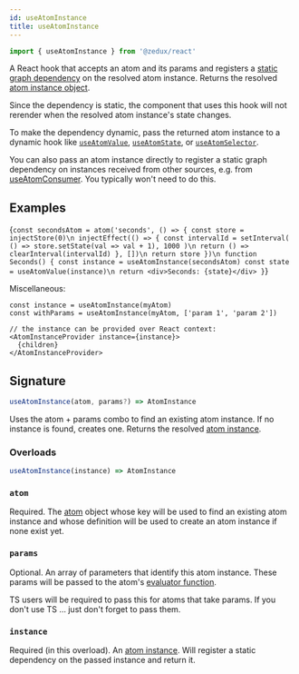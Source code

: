 ```yaml
---
id: useAtomInstance
title: useAtomInstance
---
```



```ts
import { useAtomInstance } from '@zedux/react'
```

A React hook that accepts an atom and its params and registers a [static graph dependency](../glossary#static-graph-dependency) on the resolved atom instance. Returns the resolved [atom instance object](../classes/AtomInstance).

Since the dependency is static, the component that uses this hook will not rerender when the resolved atom instance's state changes.

To make the dependency dynamic, pass the returned atom instance to a dynamic hook like [`useAtomValue`](useAtomValue), [`useAtomState`](useAtomState), or [`useAtomSelector`](useAtomSelector).

You can also pass an atom instance directly to register a static graph dependency on instances received from other sources, e.g. from [useAtomConsumer](useAtomConsumer). You typically won't need to do this.

## Examples

<LiveEditor resultVar="Seconds">{`
const secondsAtom = atom('seconds', () => {
  const store = injectStore(0)\n
  injectEffect(() => {
    const intervalId = setInterval(
      () => store.setState(val => val + 1),
      1000
    )\n
    return () => clearInterval(intervalId)
  }, [])\n
  return store
})\n
function Seconds() {
  const instance = useAtomInstance(secondsAtom)
  const state = useAtomValue(instance)\n
  return <div>Seconds: {state}</div>
}
`}</LiveEditor>

Miscellaneous:

```tsx
const instance = useAtomInstance(myAtom)
const withParams = useAtomInstance(myAtom, ['param 1', 'param 2'])

// the instance can be provided over React context:
<AtomInstanceProvider instance={instance}>
  {children}
</AtomInstanceProvider>
```

## Signature

```ts
useAtomInstance(atom, params?) => AtomInstance
```

Uses the atom + params combo to find an existing atom instance. If no instance is found, creates one. Returns the resolved [atom instance](../classes/AtomInstance).

### Overloads

```ts
useAtomInstance(instance) => AtomInstance
```

### `atom`

Required. The [atom](../classes/Atom) object whose key will be used to find an existing atom instance and whose definition will be used to create an atom instance if none exist yet.

### `params`

Optional. An array of parameters that identify this atom instance. These params will be passed to the atom's [evaluator function](../glossary#evaluator).

TS users will be required to pass this for atoms that take params. If you don't use TS ... just don't forget to pass them.

### `instance`

Required (in this overload). An [atom instance](../classes/AtomInstance). Will register a static dependency on the passed instance and return it.
